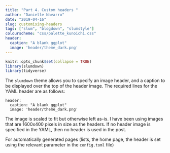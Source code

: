 ```yaml
---
title: "Part 4. Custom headers "
author: "Danielle Navarro"
date: "2019-04-16"
slug: customising-headers
tags: ["slum", "blogdown", "slumstyle"]
colourscheme: "css/palette_kunoichi.css"
header:
  caption: "A blank ggplot"
  image: 'header/theme_dark.png'
---
```


```r
knitr::opts_chunk$set(collapse = TRUE)
library(slumdown)
library(tidyverse)
```


The `slumdown` theme allows you to specify an image header, and a caption to be displayed over the top of the header image. The required lines for the YAML header are as follows:

```
header:
  caption: "A blank ggplot"
  image: 'header/theme_dark.png'
```

The image is scaled to fit but otherwise left as-is. I have been using images that are 1600x400 pixels in size as the headers. If no header image is specified in the YAML, then no header is used in the post.

For automatically generated pages (lists, the home page, the header is set using the relevant parameter in the `config.toml` file)


